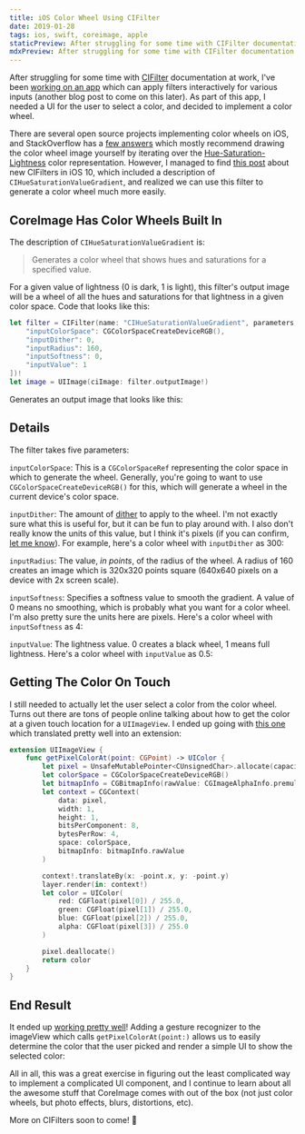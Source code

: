 ```yaml
---
title: iOS Color Wheel Using CIFilter
date: 2019-01-28
tags: ios, swift, coreimage, apple
staticPreview: After struggling for some time with CIFilter documentation at work, I've been working on an app which can apply filters interactively for various inputs...
mdxPreview: After struggling for some time with CIFilter documentation at work, I've been [working on an app](https://twitter.com/noahsark769/status/1080580341973348352) which can apply filters interactively for various inputs...
---
```


After struggling for some time with [CIFilter](https://developer.apple.com/documentation/coreimage/cifilter) documentation at work, I've been [working on an app](https://twitter.com/noahsark769/status/1080580341973348352) which can apply filters interactively for various inputs (another blog post to come on this later). As part of this app, I needed a UI for the user to select a color, and decided to implement a color wheel.

There are several open source projects implementing color wheels on iOS, and StackOverflow has a [few answers](https://stackoverflow.com/questions/5108921/how-to-draw-a-color-wheel-in-objective-c) which mostly recommend drawing the color wheel image yourself by iterating over the [Hue-Saturation-Lightness](https://en.wikipedia.org/wiki/HSL_and_HSV) color representation. However, I managed to find [this post](http://www.chibicode.org/?p=62) about new CIFilters in iOS 10, which included a description of `CIHueSaturationValueGradient`, and realized we can use this filter to generate a color wheel much more easily.

## CoreImage Has Color Wheels Built In
The description of `CIHueSaturationValueGradient` is:

> Generates a color wheel that shows hues and saturations for a specified value.

For a given value of lightness (0 is dark, 1 is light), this filter's output image will be a wheel of all the hues and saturations for that lightness in a given color space. Code that looks like this:

```swift
let filter = CIFilter(name: "CIHueSaturationValueGradient", parameters: [
    "inputColorSpace": CGColorSpaceCreateDeviceRGB(),
    "inputDither": 0,
    "inputRadius": 160,
    "inputSoftness": 0,
    "inputValue": 1
])!
let image = UIImage(ciImage: filter.outputImage!)
```

Generates an output image that looks like this:

<CaptionedImage max="400" filename="cifilter-colorwheel-1.png" alt="Color wheel" caption="" />

## Details
The filter takes five parameters:

`inputColorSpace`: This is a `CGColorSpaceRef` representing the color space in which to generate the wheel. Generally, you're going to want to use `CGColorSpaceCreateDeviceRGB()` for this, which will generate a wheel in the current device's color space.

`inputDither`: The amount of [dither](https://en.wikipedia.org/wiki/Dither) to apply to the wheel. I'm not exactly sure what this is useful for, but it can be fun to play around with. I also don't really know the units of this value, but I think it's pixels (if you can confirm, [let me know](https://twitter.com/noahsark769)). For example, here's a color wheel with `inputDither` as 300:

<CaptionedImage max="400" filename="cifilter-colorwheel-2.png" alt="Color wheel with dither" caption="" />

`inputRadius`: The value, _in points_, of the radius of the wheel. A radius of 160 creates an image which is 320x320 points square (640x640 pixels on a device with 2x screen scale).

`inputSoftness`: Specifies a softness value to smooth the gradient. A value of 0 means no smoothing, which is probably what you want for a color wheel. I'm also pretty sure the units here are pixels. Here's a color wheel with `inputSoftness` as 4:

<CaptionedImage max="400" filename="cifilter-colorwheel-3.png" alt="Color wheel" caption="" />

`inputValue`: The lightness value. 0 creates a black wheel, 1 means full lightness. Here's a color wheel with `inputValue` as 0.5:

<CaptionedImage max="400" filename="cifilter-colorwheel-4.png" alt="Color wheel" caption="" />

## Getting The Color On Touch
I still needed to actually let the user select a color from the color wheel. Turns out there are tons of people online talking about how to get the color at a given touch location for a `UIImageView`. I ended up going with [this one](https://stackoverflow.com/questions/12770181/how-to-get-the-pixel-color-on-touch) which translated pretty well into an extension:

```swift
extension UIImageView {
    func getPixelColorAt(point: CGPoint) -> UIColor {
        let pixel = UnsafeMutablePointer<CUnsignedChar>.allocate(capacity: 4)
        let colorSpace = CGColorSpaceCreateDeviceRGB()
        let bitmapInfo = CGBitmapInfo(rawValue: CGImageAlphaInfo.premultipliedLast.rawValue)
        let context = CGContext(
            data: pixel,
            width: 1,
            height: 1,
            bitsPerComponent: 8,
            bytesPerRow: 4,
            space: colorSpace,
            bitmapInfo: bitmapInfo.rawValue
        )

        context!.translateBy(x: -point.x, y: -point.y)
        layer.render(in: context!)
        let color = UIColor(
            red: CGFloat(pixel[0]) / 255.0,
            green: CGFloat(pixel[1]) / 255.0,
            blue: CGFloat(pixel[2]) / 255.0,
            alpha: CGFloat(pixel[3]) / 255.0
        )

        pixel.deallocate()
        return color
    }
}
```

## End Result
It ended up [working pretty well](https://twitter.com/noahsark769/status/1087511576871981056)! Adding a gesture recognizer to the imageView which calls `getPixelColorAt(point:)` allows us to easily determine the color that the user picked and render a simple UI to show the selected color:

<CaptionedImage max="400" filename="cifilter-colorwheel-5.png" alt="Color wheel" caption="" />

All in all, this was a great exercise in figuring out the least complicated way to implement a complicated UI component, and I continue to learn about all the awesome stuff that CoreImage comes with out of the box (not just color wheels, but photo effects, blurs, distortions, etc).

More on CIFilters soon to come! 👋

